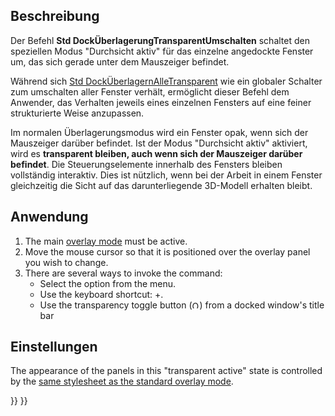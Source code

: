 <languages/>

<div lang="en" dir="ltr" class="mw-content-ltr">
{{Docnav
|[[Std_DockOverlayToggle|DockOverlayToggle]]
|[[Std_DockOverlayMouseTransparent|DockOverlayMouseTransparent]]
|[[Std_View_Menu|Std View Menu]]
|IconL=
|IconR=
|IconC=Freecad.svg
}}
</div>

{{GuiCommand/de
|Name=Std DockOverlayToggleTransparent
|Name/de=Std DockÜberlagernTransparentUmschalten
|MenuLocation=Ansicht → Dock panel overlay → Transparenzmodus umschalten
|Workbenches=Alle
|Shortcut={{KEY|SHIFT}}+{{KEY|F3}}
|Version=1.0
|SeeAlso=[[Std_DockOverlayTransparentAll/de|DockÜberlagernAlleTransparent]], [[Std_DockOverlayToggle/de|DockÜberlagernUmschalten]], [[Std_DockOverlayAll/de|DockÜberlagernAlle]]
}}

<span id="Description"></span>
==Beschreibung==

Der Befehl '''Std DockÜberlagerungTransparentUmschalten''' schaltet den speziellen Modus "Durchsicht aktiv" für das einzelne angedockte Fenster um, das sich gerade unter dem Mauszeiger befindet.

Während sich [[Std_DockOverlayTransparentAll/de|Std DockÜberlagernAlleTransparent]] wie ein globaler Schalter zum umschalten aller Fenster verhält, ermöglicht dieser Befehl dem Anwender, das Verhalten jeweils eines einzelnen Fensters auf eine feiner strukturierte Weise anzupassen.

Im normalen Überlagerungsmodus wird ein Fenster opak, wenn sich der Mauszeiger darüber befindet. Ist der Modus "Durchsicht aktiv" aktiviert, wird es '''transparent bleiben, auch wenn sich der Mauszeiger darüber befindet'''. Die Steuerungselemente innerhalb des Fensters bleiben vollständig interaktiv. Dies ist nützlich, wenn bei der Arbeit in einem Fenster gleichzeitig die Sicht auf das darunterliegende 3D-Modell erhalten bleibt.

<span id="Usage"></span>
==Anwendung==

<div lang="en" dir="ltr" class="mw-content-ltr">
# The main [[Std_DockOverlayAll|overlay mode]] must be active.
# Move the mouse cursor so that it is positioned over the overlay panel you wish to change.
# There are several ways to invoke the command:
#* Select the {{MenuCommand|View → Dock panel overlay → Toggle transparent mode}} option from the menu.
#* Use the keyboard shortcut: {{KEY|SHIFT}}+{{KEY|F3}}.
#* Use the transparency toggle button ([[File:Overlay Transparent.svg|12x12px]]) from a docked window's title bar
</div>

<span id="Preferences"></span>
==Einstellungen==

<div lang="en" dir="ltr" class="mw-content-ltr">
The appearance of the panels in this "transparent active" state is controlled by the [[Std_DockOverlayAll#Preferences|same stylesheet as the standard overlay mode]].
</div>


<div lang="en" dir="ltr" class="mw-content-ltr">
{{Docnav
|[[Std_DockOverlayToggle|DockOverlayToggle]]
|[[Std_DockOverlayMouseTransparent|DockOverlayMouseTransparent]]
|[[Std_View_Menu|Std View Menu]]
|IconL=
|IconR=
|IconC=Freecad.svg
}}
</div>

{{Std_Base_navi{{#translation:}}}}
{{Userdocnavi{{#translation:}}}}